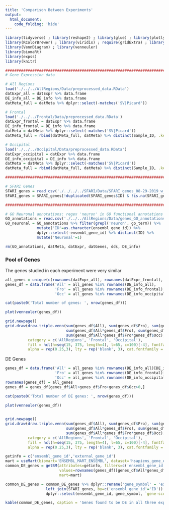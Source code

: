 ```yaml
---
title: 'Comparison Between Experiments'
output:
  html_document:
    code_folding: 'hide'
---
```


```r
library(tidyverse) ; library(reshape2) ; library(glue) ; library(plotly) ; library(plotlyutils)
library(RColorBrewer) ; library(viridis) ; require(gridExtra) ; library(GGally) ; library(ggExtra) ; library(ggpubr)
library(VennDiagram) ; library(venneuler)
library(biomaRt)
library(expss)
library(knitr)
```

```r

###################################################################################################
# Gene Expression data

# All Regions
load('./../../AllRegions/Data/preprocessed_data.RData')
datExpr_all = datExpr %>% data.frame
DE_info_all = DE_info %>% data.frame
datMeta_full = datMeta %>% dplyr::select(-matches('SV|Picard'))

# Frontal
load('./../../Frontal/Data/preprocessed_data.RData')
datExpr_frontal = datExpr %>% data.frame
DE_info_frontal = DE_info %>% data.frame
datMeta = datMeta %>% dplyr::select(-matches('SV|Picard'))
datMeta_full = rbind(datMeta_full, datMeta) %>% distinct(Sample_ID, .keep_all = TRUE)

# Occipital
load('./../../Occipital/Data/preprocessed_data.RData')
datExpr_occipital = datExpr %>% data.frame
DE_info_occipital = DE_info %>% data.frame
datMeta = datMeta %>% dplyr::select(-matches('SV|Picard'))
datMeta_full = rbind(datMeta_full, datMeta) %>% distinct(Sample_ID, .keep_all = TRUE)

###################################################################################################

# SFARI Genes
SFARI_genes = read_csv('./../../../SFARI/Data/SFARI_genes_08-29-2019_w_ensembl_IDs.csv')
SFARI_genes = SFARI_genes[!duplicated(SFARI_genes$ID) & !is.na(SFARI_genes$ID),]

###################################################################################################

# GO Neuronal annotations: regex 'neuron' in GO functional annotations and label the genes that make a match as neuronal
GO_annotations = read.csv('./../../AllRegions/Data/genes_GO_annotations.csv')
GO_neuronal = GO_annotations %>% filter(grepl('neuron', go_term)) %>% 
              mutate('ID'=as.character(ensembl_gene_id)) %>% 
              dplyr::select(-ensembl_gene_id) %>% distinct(ID) %>%
              mutate('Neuronal'=1)

rm(GO_annotations, datMeta, datExpr, datGenes, dds, DE_info)
```

### Pool of Genes

The genes studied in each experiment were very similar
```r
all_genes = unique(c(rownames(datExpr_all), rownames(datExpr_frontal), rownames(datExpr_occipital)))
genes_df = data.frame('All' = all_genes %in% rownames(DE_info_all),
                      'Fro' = all_genes %in% rownames(DE_info_frontal),
                      'Occ' = all_genes %in% rownames(DE_info_occipital))

cat(paste0('Total number of genes: ', nrow(genes_df)))

plot(venneuler(genes_df))
```


```r
grid.newpage()
grid.draw(draw.triple.venn(sum(genes_df$All), sum(genes_df$Fro), sum(genes_df$Occ),
                           sum(genes_df$All*genes_df$Fro), sum(genes_df$Occ*genes_df$Fro), sum(genes_df$All*genes_df$Occ),
                           sum(genes_df$All*genes_df$Fro*genes_df$Occ),
          category = c('AllRegions', 'Frontal', 'Occipital'), 
          fill = hcl(h=seq(15, 375, length=4), l=65, c=100)[-4], fontfamily = rep('sans-serif',7),
          alpha = rep(0.25,3), lty = rep('blank', 3), cat.fontfamily = rep('sans-serif',3)))

```

DE Genes

```r

genes_df = data.frame('All' = all_genes %in% rownames(DE_info_all)[DE_info_all$padj<0.05],
                      'Fro' = all_genes %in% rownames(DE_info_frontal)[DE_info_frontal$padj<0.05],
                      'Occ' = all_genes %in% rownames(DE_info_occipital)[DE_info_occipital$padj<0.05])
rownames(genes_df) = all_genes
genes_df = genes_df[genes_df$All+genes_df$Fro+genes_df$Occ>0,]

cat(paste0('Total number of DE genes: ', nrow(genes_df)))

plot(venneuler(genes_df))
 
```

```r
grid.newpage()
grid.draw(draw.triple.venn(sum(genes_df$All), sum(genes_df$Fro), sum(genes_df$Occ),
                           sum(genes_df$All*genes_df$Fro), sum(genes_df$Occ*genes_df$Fro), sum(genes_df$All*genes_df$Occ),
                           sum(genes_df$All*genes_df$Fro*genes_df$Occ),
          category = c('AllRegions', 'Frontal', 'Occipital'), 
          fill = hcl(h=seq(15, 375, length=4), l=65, c=100)[-4], fontfamily = rep('sans-serif',7),
          alpha = rep(0.25,3), lty = rep('blank', 3), cat.fontfamily = rep('sans-serif',3)))

```

```r
getinfo = c('ensembl_gene_id','external_gene_id')
mart = useMart(biomart='ENSEMBL_MART_ENSEMBL', dataset='hsapiens_gene_ensembl', host='feb2014.archive.ensembl.org')
common_DE_genes = getBM(attributes=getinfo, filters=c('ensembl_gene_id'), 
                        values=rownames(genes_df)[genes_df$All*genes_df$Fro*genes_df$Occ>0],
                        mart=mart)

common_DE_genes = common_DE_genes %>% dplyr::rename('gene_symbol' = 'external_gene_id') %>%
                  left_join(SFARI_genes, by=c('ensembl_gene_id'='ID')) %>%
                  dplyr::select(ensembl_gene_id, gene_symbol, `gene-score`, syndromic)

kable(common_DE_genes, caption = 'Genes found to be DE in all three experiments')
```


